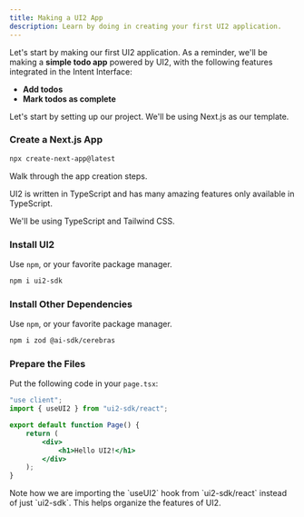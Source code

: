 ```yaml
---
title: Making a UI2 App
description: Learn by doing in creating your first UI2 application.
---
```



Let's start by making our first UI2 application.
As a reminder, we'll be making a **simple todo app** powered by UI2, with the following features integrated in the Intent Interface:

- **Add todos**
- **Mark todos as complete**

Let's start by setting up our project. We'll be using Next.js as our template.

<Steps>
<Step>
 
### Create a Next.js App

```sh
npx create-next-app@latest
```

Walk through the app creation steps.

<Callout title="TypeScript Support">
	UI2 is written in TypeScript and has many amazing features only available in
	TypeScript.
</Callout>

We'll be using TypeScript and Tailwind CSS.

</Step>

<Step>
 
### Install UI2

Use `npm`, or your favorite package manager.

```sh
npm i ui2-sdk
```

</Step>

<Step>
 
### Install Other Dependencies

Use `npm`, or your favorite package manager.

```sh
npm i zod @ai-sdk/cerebras
```

</Step>

<Step>
 
### Prepare the Files

Put the following code in your `page.tsx`:

```jsx
"use client";
import { useUI2 } from "ui2-sdk/react";

export default function Page() {
	return (
		<div>
			<h1>Hello UI2!</h1>
		</div>
	);
}
```

<Callout>
	Note how we are importing the `useUI2` hook from `ui2-sdk/react` instead of
	just `ui2-sdk`. This helps organize the features of UI2.
</Callout>

</Step>
</Steps>
